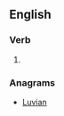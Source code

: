 ==English==

===Verb===
{{en-verb}}

# {{obsolete spelling of|unveil}}

===Anagrams===
* [[Luvian#English|Luvian]]